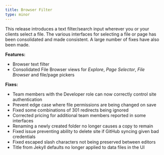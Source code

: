 ```yaml
---
title: Browser Filter
type: minor
---
```



This release introduces a text filter/search input wherever you or your clients select a file. The various interfaces for selecting a file or page has been consolidated and made consistent. A large number of fixes have also been made.

**Features:**

* Browser text filter
* Consolidated File Browser views for *Explore*, *Page Selector*, *File Browser* and file/page pickers

**Fixes:**

* Team members with the Developer role can now correctly control site authentication
* Prevent edge case where file permissions are being changed on save
* Fixed some combinations of 301 redirects being ignored
* Corrected pricing for additional team members reported in some interfaces
* Renaming a newly created folder no longer causes a copy to remain
* Fixed issue preventing ability to delete site if GitHub syncing given bad credentials
* Fixed escaped slash characters not being preserved between editors
* Title from Jekyll defaults no longer applied to data files in the UI